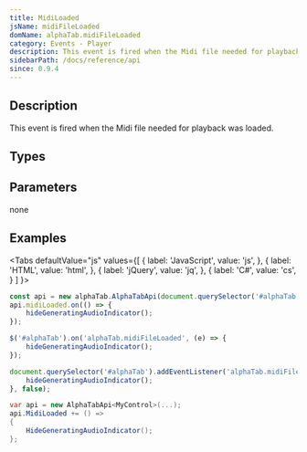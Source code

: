 ```yaml
---
title: MidiLoaded
jsName: midiFileLoaded
domName: alphaTab.midiFileLoaded
category: Events - Player
description: This event is fired when the Midi file needed for playback was loaded.
sidebarPath: /docs/reference/api
since: 0.9.4
---
```



## Description
This event is fired when the Midi file needed for playback was loaded.    

<EventDescription metadata={metadata} />

## Types

<TypeTable>
    <TypeRow type="net" name="Action" />    
    <TypeRow type="js" name="function()" />    
</TypeTable>

## Parameters
none

## Examples

<Tabs
  defaultValue="js"
  values={[
    { label: 'JavaScript', value: 'js', },
    { label: 'HTML', value: 'html', },
    { label: 'jQuery', value: 'jq', },
    { label: 'C#', value: 'cs', }
  ]
}>
<TabItem value="js">

```js
const api = new alphaTab.AlphaTabApi(document.querySelector('#alphaTab'));
api.midiLoaded.on(() => {
    hideGeneratingAudioIndicator();
});
```

</TabItem>
<TabItem value="jq">

```js
$('#alphaTab').on('alphaTab.midiFileLoaded', (e) => {
    hideGeneratingAudioIndicator();
});
```

</TabItem>
<TabItem value="html">

```js
document.querySelector('#alphaTab').addEventListener('alphaTab.midiFileLoaded', () => {
    hideGeneratingAudioIndicator();
}, false);
```

</TabItem>
<TabItem value="cs">

```cs
var api = new AlphaTabApi<MyControl>(...);
api.MidiLoaded += () => 
{
    HideGeneratingAudioIndicator();
};
```

</TabItem>
</Tabs>